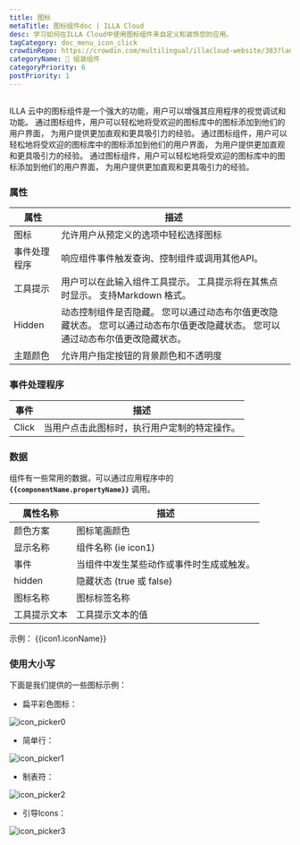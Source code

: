 ```yaml
---
title: 图标
metaTitle: 图标组件doc | ILLA Cloud
desc: 学习如何在ILLA Cloud中使用图标组件来自定义和装饰您的应用。
tagCategory: doc_menu_icon_click
crowdinRepo: https://crowdin.com/multilingual/illacloud-website/383?languages=zhcn&filter=basic&value=0
categoryName: 🧬 组装组件
categoryPriority: 6
postPriority: 1
---
```


## <h2 hidden>什么是图标？</h2>

ILLA 云中的图标组件是一个强大的功能，用户可以增强其应用程序的视觉调试和功能。 通过图标组件，用户可以轻松地将受欢迎的图标库中的图标添加到他们的用户界面， 为用户提供更加直观和更具吸引力的经验。 通过图标组件，用户可以轻松地将受欢迎的图标库中的图标添加到他们的用户界面， 为用户提供更加直观和更具吸引力的经验。 通过图标组件，用户可以轻松地将受欢迎的图标库中的图标添加到他们的用户界面， 为用户提供更加直观和更具吸引力的经验。

### 属性

| 属性            | 描述                                                                                                              |
| ------------- | --------------------------------------------------------------------------------------------------------------- |
| 图标            | 允许用户从预定义的选项中轻松选择图标                                                                                              |
| 事件处理程序        | 响应组件事件触发查询、控制组件或调用其他API。                                                                                        |
| 工具提示          | 用户可以在此输入组件工具提示。 工具提示将在其焦点时显示。 支持Markdown 格式。                                                                    |
| Hidden        | 动态控制组件是否隐藏。 您可以通过动态布尔值更改隐藏状态。 您可以通过动态布尔值更改隐藏状态。 您可以通过动态布尔值更改隐藏状态。                                               |
| 主题颜色          | 允许用户指定按钮的背景颜色和不透明度                                                                                              |

### 事件处理程序

| 事件    | 描述                                                               |
| ----- | ---------------------------------------------------------------- |
| Click | 当用户点击此图标时，执行用户定制的特定操作。                                           |

### 数据

组件有一些常用的数据，可以通过应用程序中的 **`{{componentName.propertyName}}`** 调用。

| 属性名称          | 描述                                                                       |
| ------------- | ------------------------------------------------------------------------ |
| 颜色方案          | 图标笔画颜色                                                                   |
| 显示名称          | 组件名称 (ie icon1)                                                          |
| 事件            | 当组件中发生某些动作或事件时生成或触发。                                                     |
| hidden        | 隐藏状态 (true 或 false)                                                      |
| 图标名称          | 图标标签名称                                                                   |
| 工具提示文本        | 工具提示文本的值                                                                 |

示例： {{icon1.iconName}}

### 使用大小写

下面是我们提供的一些图标示例：

-   扁平彩色图标：

![icon_picker0](https://cdn.illacloud.com/official-website/img/official-site/components/icon_picker0.jpg)

-   简单行：

![icon_picker1](https://cdn.illacloud.com/official-website/img/official-site/components/icon_picker1.jpg)

-   制表符：

![icon_picker2](https://cdn.illacloud.com/official-website/img/official-site/components/icon_picker2.jpg)

-   引导Icons：

![icon_picker3](https://cdn.illacloud.com/official-website/img/official-site/components/icon_picker3.jpg)
